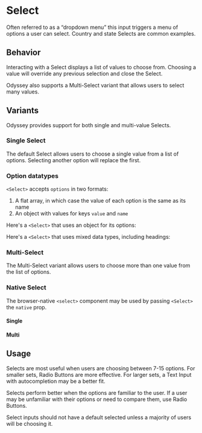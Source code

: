 
<Meta anchor />

# Select

Often referred to as a “dropdown menu” this input triggers a menu of options a user can select. Country and state Selects are common examples.

<Canvas>
  <Story id="mui-components-forms-select--default" />
</Canvas>

## Behavior

Interacting with a Select displays a list of values to choose from. Choosing a value will override any previous selection and close the Select.

Odyssey also supports a Multi-Select variant that allows users to select many values.

## Variants

Odyssey provides support for both single and multi-value Selects.

### Single Select

The default Select allows users to choose a single value from a list of options. Selecting another option will replace the first.

<Canvas>
  <Story id="mui-components-forms-select--default" />
</Canvas>

<Canvas>
  <Story id="mui-components-forms-select--default-disabled" />
</Canvas>

<Canvas>
  <Story id="mui-components-forms-select--default-error" />
</Canvas>

### Option datatypes

`<Select>` accepts `options` in two formats:

1. A flat array, in which case the value of each option is the same as its name
2. An object with values for keys `value` and `name`

Here's a `<Select>` that uses an object for its options:

<Canvas>
  <Story id="mui-components-forms-select--default-object" />
</Canvas>

Here's a `<Select>` that uses mixed data types, including headings:

<Canvas>
  <Story id="mui-components-forms-select--default-grouped" />
</Canvas>

### Multi-Select

The Multi-Select variant allows users to choose more than one value from the list of options.

<Canvas>
  <Story id="mui-components-forms-select--multi" />
</Canvas>

### Native Select

The browser-native `<select>` component may be used by passing `<Select>` the `native` prop.

#### Single

<Canvas>
  <Story id="mui-components-forms-select--native-default" />
</Canvas>

#### Multi

<Canvas>
  <Story id="mui-components-forms-select--native-multi" />
</Canvas>

## Usage

Selects are most useful when users are choosing between 7-15 options. For smaller sets, Radio Buttons are more effective. For larger sets, a Text Input with autocompletion may be a better fit.

Selects perform better when the options are familiar to the user. If a user may be unfamiliar with their options or need to compare them, use Radio Buttons.

Select inputs should not have a default selected unless a majority of users will be choosing it.
